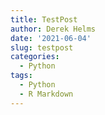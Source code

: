 ```yaml
---
title: TestPost
author: Derek Helms
date: '2021-06-04'
slug: testpost
categories:
  - Python
tags:
  - Python
  - R Markdown
---
```

